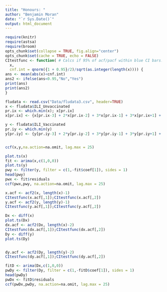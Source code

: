 ```yaml
---
title: "Honours: "
author: "Benjamin Moran"
date: "`r Sys.Date()`"
output: html_document
---
```


```r
require(knitr)
require(astsa)
require(broom)
opts_chunk$set(collapse = TRUE, fig.align="center")
opts_chunk$set(cache = TRUE, echo = FALSE)
CItestfunc <- function( # Calcs if 95% of acf/pacf within blue CI bars.
  x,
  cnf.int = qnorm({1 + 0.95}/2)/sqrt(as.integer(length(x)))) { 
ans <- mean(abs(x)<cnf.int)
ans2 <- ifelse(ans<0.95,"No","Yes")
print(ans)
print(ans2)
}
```

```r
fludata <- read.csv("Data/fludata3.csv", header=TRUE)
x <- fludata$ILI_Unvaccinated
pr.ix <- which.min(x); x[pr.ix]
x[pr.ix] <- {x[pr.ix-3] + 2*x[pr.ix-2] + 3*x[pr.ix-1] + 3*x[pr.ix+1] + 2*x[pr.ix+2] + x[pr.ix+3]}/12

y <- fludata$ILI_Vaccinated
pr.iy <- which.min(y)
y[pr.iy] <- {y[pr.iy-3] + 2*y[pr.iy-2] + 3*y[pr.iy-1] + 3*y[pr.iy+1] + 2*y[pr.iy+2] + y[pr.iy+3]}/12


ccf(x,y,na.action=na.omit, lag.max = 25)
```


```r
plot.ts(x)
fit <- arima(x,c(1,0,0))
plot.ts(y)
pwy <- filter(y, filter = c(1,-fit$coef[1]), sides = 1)
head(pwy)
pwx <- fit$residuals 
ccf(pwx,pwy, na.action=na.omit, lag.max = 25)
```
```r
x.acf <- acf2(x, length(x)-1)
CItestfunc(x.acf[,1]);CItestfunc(x.acf[,2])
y.acf <- acf2(y, length(y)-1)
CItestfunc(y.acf[,1]);CItestfunc(y.acf[,2])
```


```r
Dx <- diff(x)
plot.ts(Dx)
dx.acf <- acf2(Dx, length(x)-2)
CItestfunc(dx.acf[,1]);CItestfunc(dx.acf[,2])
Dy <- diff(y)
plot.ts(Dy)


dy.acf <- acf2(Dy, length(y)-2)
CItestfunc(dy.acf[,1]);CItestfunc(dy.acf[,2])

fitD <- arima(Dx,c(1,0,0))
pwDy <- filter(Dy, filter = c(1,-fitD$coef[1]), sides = 1)
head(pwDy)
pwDx <- fitD$residuals 
ccf(pwDx,pwDy, na.action=na.omit, lag.max = 25)


```

